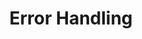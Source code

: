---
title: "Error Handling"
description: "Understand error responses and how to handle them."
icon: "triangle-exclamation"
--- 